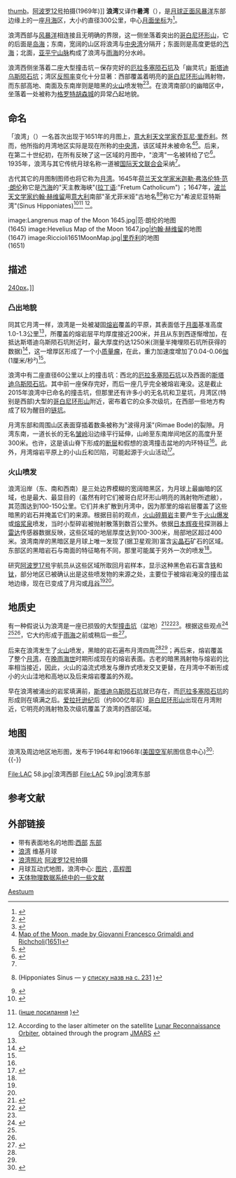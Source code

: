 {{Infobox Lunar mare
|name=浪湾
|image=[[Image:Sinus_Aestuum_(LRO).png|240px]]
|caption=浪湾。左上是[[厄拉多塞陨石坑|厄拉多塞陨石坑]]；左下为[[斯塔迪乌斯陨石坑|斯塔迪乌斯陨石坑]]残迹，上面是[[亚平宁山脉|亚平宁山脉]]；右面及下方覆盖着暗黑的火山喷发物区域。
|latitude=10.9
|N_or_S=N
|longitude=8.8
|E_or_W=W
|diameter=300 公里
|eponym=炎热的海湾
}}
{{Location map
| {{Moon}}
| width      = 245
| float      = right
| border     = none
| caption    = 浪湾所处[[月球正面|月球正面]]的位置
| alt        = 浪湾的位置
| AlternativeMap =Moon_nearside_LRO_color_mosaic_(bright).png
| mark       = Flashspot.gif
| marksize   = 9
| lat_deg    = 20
| lat_dir    = N
| lon_deg    =24
| lon_dir    = W
}}
[[image:Dark_mantle_deposits_(AS12-52-7732).jpg|thumb]]。[[阿波罗12号|阿波罗12号]]拍摄(1969年)]]
'''浪湾'''又译作'''暑湾'''（{{lang-la|Sinus Aestuum}}），是[[月球正面|月球正面]][[风暴洋|风暴洋]]东部边缘上的一座[[月海|月海]]区，大小约直径300公里，中心[[月面坐标|月面坐标]]为{{Coord|12.1|N|8.3|W|globe:Moon|name=Sinus Aestuum}}<ref name=gazetteer>{{cite web
 |url=http://planetarynames.wr.usgs.gov/Feature/5558 
 |title=Sinus Aestuum 
 |work=Gazetteer of Planetary Nomenclature 
 |publisher=International Astronomical Union (IAU) Working Group for Planetary System Nomenclature (WGPSN) 
 |date=2010-10-18 
 |accessdate=2015-03-11 
 |archiveurl=https://archive.is/20130831135619/http://planetarynames.wr.usgs.gov/Feature/5558 
 |archivedate=2013-08-31 
 |deadurl=no 
}}</ref>。

浪湾西部与[[风暴洋|风暴洋]]相连接且无明确的界限，这一侧坐落着突出的[[哥白尼环形山|哥白尼环形山]]，它的后面是[[岛海|岛海]]；东南，宽阔的山区将浪湾与[[中央湾|中央湾]]分隔开；东面则是高度更低的[[汽海|汽海]]；北面，[[亚平宁山脉|亚平宁山脉]]构成了浪湾与[[雨海|雨海]]的分水岭。

浪湾西侧坐落着二座大型撞击坑－保存完好的[[厄拉多塞陨石坑|厄拉多塞陨石坑]]及「幽灵坑」[[斯塔迪乌斯陨石坑|斯塔迪乌斯陨石坑]]；湾区[[反照率|反照率]]变化十分显著：西部覆盖着明亮的[[哥白尼环形山|哥白尼环形山]]溅射物，而东部高地、南面及东南岸则是暗黑的[[火山|火山]]喷发物<ref name=Weitz_1998>{{cite journal
 |author=Weitz, Catherine M.; Head, James W.; Pieters, Carle M. 
 |title=Lunar regional dark mantle deposits: Geologic, multispectral, and modeling studies 
 |journal=Journal of Geophysical Research 
 |date=1998 
 |volume=103 
 |issue=E10 
 |pages=22725-22760 
 |bibcode=1998JGR...10322725W 
 |doi=10.1029/98JE02027 
 |url=http://www.planetary.brown.edu/pdfs/2053.pdf 
 |deadurl=bot: unknown 
 |archiveurl=https://web.archive.org/web/20131218051711/http://www.planetary.brown.edu/pdfs/2053.pdf 
 |archivedate=2013-12-18 
}}</ref><ref name=Gaddis_1985>{{cite journal
 |author=Gaddis, L. R.; Pieters, C. M.; Hawke, B. R. 
 |title=Remote sensing of lunar pyroclastic mantling deposits 
 |journal=Icarus 
 |date=1985 
 |volume=61 
 |issue=3 
 |pages=461-489 
 |bibcode=1985Icar...61..461G 
 |doi=10.1016/0019-1035(85)90136-8 
 |url=http://www.planetary.brown.edu/pdfs/614.pdf 
 |deadurl=bot: unknown 
 |archiveurl=https://web.archive.org/web/20150312235324/http://www.planetary.brown.edu/pdfs/614.pdf 
 |archivedate=2015-03-12 
}}</ref>。在浪湾南部({{Coord|5.8|N|7.7|W|globe:Moon|name=City Gruithuisen}})的幽暗区中，坐落着一处被称为[[格罗特胡森城|格罗特胡森城]]的异常凸起地貌。

==命名==
「浪湾」（{{lang|la|Sinus Aestuum}}）一名首次出现于1651年的月图上，[[意大利|意大利]][[天文学家|天文学家]][[乔瓦尼·巴蒂斯塔·里乔利|乔瓦尼·里乔利]]。然而，他所指的月湾地区实际是现在所称的[[中央湾|中央湾]]，该区域并未被命名<ref>[[:commons:File:Riccioli1651MoonMap.jpg|Map of the Moon, made by Giovanni Francesco Grimaldi and Richcholi(1651)]]</ref><ref name=Whitaker_2003_Riccioli>{{cite book
 |title        = Mapping and Naming the Moon: A History of Lunar Cartography and Nomenclature
 |author       = Whitaker E. A.
 |publisher    = Cambridge University Press
 |date         = 2003
 |pages        = 217
 |url          = http://books.google.com/books?id=aV1i27jDYL8C&pg=PA217&dq=Aestuum
 |bibcode      = 2003mnm..book.....W
 |isbn         = 9780521544146
 |access-date  = 2016-04-24
 |archive-date = 2019-06-21
 |archive-url  = https://web.archive.org/web/20190621012327/https://books.google.com/books?id=aV1i27jDYL8C
 |dead-url     = no
}}</ref>。后来，在第二十世纪初，在所有反映了这一区域的月图中，"浪湾"一名被转给了它<ref name=Blagg_1913>{{cite book
 |title   = Collated list of lunar formations named or lettered in the maps of Neison, Schmidt, and Madler
 |author    = Blagg, Mary A.; Saunder, Samuel Arthur.
 |location  = Edinburgh
 |publisher  = Neill & co., ltd.
 |date       = 1913
 |pages      = 46
 |url     = https://archive.org/stream/collatedlistoflu00blagiala#page/46/mode/1up
 |bibcode    = 1913cllf.book.....B
}}</ref>。1935年，浪湾与其它传统月球名称一道被[[国际天文联合会|国际天文联合会]]采纳<ref name=gazetteer/>。

古代其它的月图制图师也将它称为[[月湾|月湾]]。1645年[[荷兰|荷兰]][[天文学家|天文学家]][[米迦勒·弗洛伦特·范·朗伦|米迦勒·弗洛伦特·范·朗伦]]称它是[[汽海|汽海]]的"天主教海峡"([[拉丁语|拉丁语]]:"Fretum Catholicum") ；1647年，[[波兰|波兰]][[天文学家|天文学家]][[约翰·赫维留|约翰·赫维留]]用[[意大利|意大利]]南部"圣尤菲米娅"古地名<ref name=Hevelius_1647>{{cite book
 |author       = [[Hevelius_J.|Hevelius J.]]
 |title        = Selenographia sive Lunae descriptio
 |location     = [[Gedani|Gedani]]
 |publisher    = Hünefeld
 |date         = 1647
 |pages        = 226–227, 231
 |doi          = 10.3931/e-rara-238
 |url          = http://www.e-rara.ch/zut/content/pageview/160524
 |access-date  = 2016-04-24
 |archive-date = 2018-06-30
 |archive-url  = https://web.archive.org/web/20180630104913/https://www.e-rara.ch/zut/content/pageview/160524
 |dead-url     = no
}} (Hipponiates Sinus — у [http://www.e-rara.ch/zut/content/pageview/160530 списку назв на с. 231] {{Wayback|url=http://www.e-rara.ch/zut/content/pageview/160530 |date=20160304125732 }})</ref><ref name=Whitaker_2003_Hevelius>{{cite book
 |title        = Mapping and Naming the Moon: A History of Lunar Cartography and Nomenclature
 |author       = Whitaker E. A.
 |publisher    = Cambridge University Press
 |date         = 2003
 |pages        = 204
 |url          = http://books.google.com/books?id=aV1i27jDYL8C&pg=PA204&dq=Aestuum
 |bibcode      = 2003mnm..book.....W
 |isbn         = 9780521544146
 |access-date  = 2016-04-24
 |archive-date = 2019-06-21
 |archive-url  = https://web.archive.org/web/20190621012327/https://books.google.com/books?id=aV1i27jDYL8C
 |dead-url     = no
}}</ref>称它为"希波尼亚特斯湾"(Sinus Hipponiates)<ref name=Barrington_2000>{{cite book
 |series   = Map 46. Bruttii ([http://web.archive.org/web/20150311213630/http://press.princeton.edu/B_ATLAS/BATL046_.pdf description])
 |title   = [[Barrington_Atlas_of_the_Greek_and_Roman_World|Barrington Atlas of the Greek and Roman World]]
 |author     = Ed. R. Talbert
 |publisher  = Princeton University Press
 |date       = 2000
}}</ref><ref name=Hofmann_1698>{{cite book     
 |work       = [[Lexicon_Universale|Lexicon Universale]]
 |title      = Hipponiates
 |author     = Hofmann J.
 |location = [[Lugdunum_Batavorum|Lugdunum Batavorum]]
 |publisher  = Jacob Hackium et al.
 |date       = 1698
 |volume     = Tomus secundus
 |pages      = 518
}}([http://latin_latin.enacademic.com/30034 інше посилання] {{Wayback|url=http://latin_latin.enacademic.com/30034 |date=20160424225803 }})</ref>
<ref name=JMARS>According to the laser altimeter on the satellite [[月球勘测轨道飞行器|Lunar Reconnaissance Orbiter]], obtained through the program [http://jmars.asu.edu JMARS] {{Wayback|url=http://jmars.asu.edu/ |date=20190122103100 }}</ref>。

<gallery mode="packed" heights=150px>
image:Langrenus map of the Moon 1645.jpg|范·朗伦的地图<br>(1645)
image:Hevelius Map of the Moon 1647.jpg|[[约翰·赫维留|约翰·赫维留]]的地图<br>(1647)
image:Riccioli1651MoonMap.jpg|[[乔瓦尼·巴蒂斯塔·里乔利|里乔利]]的地图<br>(1651)
</gallery>

==描述==
[[image:MoonLP150Q_grav_150.jpg|240px]]。]]

===凸出地貌===
同其它月湾一样，浪湾是一处被凝固[[熔岩|熔岩]]覆盖的平原，其表面低于[[月面学|月面]]基准高度1.0-1.3公里<ref name=JMARS/>，所覆盖的熔岩层平均厚度接近200米，并且从东到西逐惭增加，在抵达斯塔迪乌斯陨石坑附近时，最大厚度约达1250米(测量半掩埋陨石坑所获得的数据)<ref name=Sharp_1977>{{cite journal
 |author       = Sharp, J. B.; Gilbert, N.; de Hon, R. A.
 |title        = Mare Basalts in Sinus Aestum and Sinus Medii
 |journal      = Abstracts of the Lunar and Planetary Science Conference, volume 8, page 865
 |date         = 1977
 |bibcode      = 1977LPI.....8..865S
 |url          = http://articles.adsabs.harvard.edu/full/1977LPI.....8..865S
 |access-date  = 2016-04-24
 |archive-date = 2016-05-08
 |archive-url  = https://web.archive.org/web/20160508204546/http://articles.adsabs.harvard.edu/full/1977LPI.....8..865S
 |dead-url     = no
}}</ref>，这一增厚区形成了一个小[[质量瘤|质量瘤]]，在此，重力加速度增加了0.04-0.06[[伽|伽]](1厘米/秒²)<ref name=Sharp_1977/>。

浪湾中有二座直径60公里以上的撞击坑：西北的[[厄拉多塞陨石坑|厄拉多塞陨石坑]]以及西面的[[斯塔迪乌斯陨石坑|斯塔迪乌斯陨石坑]]。其中前一座保存完好，而后一座几乎完全被熔岩淹没。这是截止2015年浪湾中已命名的撞击坑，但那里还有许多小的无名坑和卫星坑，月湾区(特别是西部)大型的[[哥白尼环形山|哥白尼环形山]]附近，密布着它的众多次级坑，在西部一些地方构成了较为醒目的[[链坑|链坑]]。

月湾东部和周围山区表面穿插着数条被称为"波得月溪"(Rimae Bode)的裂隙。月湾东南，一道长长的无名[[皱岭|皱岭]]沿边缘平行延伸，山岭至东南岸间地区的高度升至300米。也许，这是该山脊下形成的[[断层|断层]]和假想的浪湾撞击盆地的内环特征<ref name=Wood_2005/>。此外，月湾熔岩平原上的小山丘和凹陷，可能起源于火山活动<ref name=Gaddis_2014>{{cite journal
 |author       = Gaddis, L. R.; Sunshine, J.; Petro, N.; Hagerty, J.; Skinner, J.; Gaither, T.
 |title        = Regional Geology of Lunar Spinel-Rich Units in Sinus Aestuum
 |journal      = 45th Lunar and Planetary Science Conference, held 17-21 March, 2014 at The Woodlands, Texas. LPI Contribution No. 1777, p.2254
 |date         = 2014
 |bibcode      = 2014LPI....45.2254G
 |url          = http://www.hou.usra.edu/meetings/lpsc2014/pdf/2254.pdf
 |access-date  = 2016-04-24
 |archive-date = 2015-09-24
 |archive-url  = https://web.archive.org/web/20150924031444/http://www.hou.usra.edu/meetings/lpsc2014/pdf/2254.pdf
 |dead-url     = no
}}</ref>。

===火山喷发===
浪湾沿岸（东、南和西南）是三处边界模糊的宽阔暗黑区，为月球上最幽暗的区域，也是最大、最显目的（虽然有时它们被哥白尼环形山明亮的溅射物所遮敝），其范围达到100-150公里。它们并未扩散到月湾中，因为那里的熔岩层覆盖了这些暗黑的岩石并掩盖它们的来源。根据目前的观点，[[火山碎屑岩|火山碎屑岩]]主要产生于[[火山|火山爆发]]或[[熔岩喷泉|熔浆泉]]喷发，当时小型碎岩被抛射散落到数百公里外。依据[[日本|日本]][[月亮女神_(航天器)|辉夜号]]探测器上[[雷达|雷达]]传感器数据反映，这些区域的地层厚度达到100-300米，局部地区超过400米。浪湾南岸的黑暗区是月球上唯一发现了(据卫星观测)富含[[尖晶石|尖晶石]]矿石的区域。东部区的黑暗岩石与南面的特征略有不同，那里可能属于另外一次的喷发<ref name=Weitz_1998/>。

研究[[阿波罗17号|阿波罗17号]]宇航员从这些区域所取回月岩样本，显示这种黑色岩石富含[[铁|铁]]和[[钛|钛]]，部分地区已被确认出是这些喷发物的来源之处，主要位于被熔岩淹没的撞击盆地边缘，现在已变成了月沟或[[月谷|月谷]]<ref name=Weitz_1998/><ref name=Gaddis_1985/>。

==地质史==
有一种假说认为浪湾是一座已损毁的大型[[撞击坑|撞击坑]]（盆地）<ref name=Wilhelms_1968>{{cite book
 |title     = Geologic atlas of the Moon
 |series   = Mare Vaporum quadrangle I-548 (LAC-59)
 |author    = Wilhelms D. E.
 |date      = 1968
 |publisher = Department of the Interior, United States Geological Survey
}}</ref><ref name=Wood_2005>{{cite web
 |url=http://www.lpod.org/archive/LPOD-2005-02-08.htm 
 |title=What's Happening at Aestuum? 
 |author=Wood C. A. 
 |publisher=lpod.org 
 |date=2005-02-08 
 |accessdate=2015-03-12 
 |archiveurl=https://web.archive.org/web/20110615051430/http://www.lpod.org/archive/LPOD-2005-02-08.htm 
 |archivedate=2011-06-15 
 |deadurl=no 
}}</ref><ref name=Gaddis_2014/>。根据这些观点<ref name=Wilhelms_1965>{{cite book
 |title        = Astrogeologic studies. Annual progress report
 |author       = Wilhelms, D.; Morris E. C.
 |series       = Geology of the Julius Caesar and Mare Vaporum Quadrangles
 |publisher    = USGS, Department of the Interior
 |date         = 1965–1966
 |pages        = 51–62
 |url          = http://ntrs.nasa.gov/archive/nasa/casi.ntrs.nasa.gov/19670022605.pdf
 |access-date  = 2016-04-24
 |archive-date = 2017-02-21
 |archive-url  = https://web.archive.org/web/20170221195838/https://ntrs.nasa.gov/archive/nasa/casi.ntrs.nasa.gov/19670022605.pdf
 |dead-url     = no
}}</ref>
<ref name=Gaddis_2014/><ref name=Sharp_1977/>，它大约形成于[[雨海|雨海]]之前或稍后一些<ref name=North_2007>{{cite book     
 |title      = Observing the Moon
 |author     = North G.
 |date       = 2007
 |publisher  = Cambridge University Press
 |url        = http://books.google.com/books?id=SA4iUaTIcHsC&pg=PA170&dq=Aestuum
 |isbn       = 9781139464949
 |pages      = 169–170
}}</ref>。

后来在浪湾发生了[[火山|火山]]喷发，黑暗的岩石遍布月湾四周<ref name=Weitz_1998/><ref name=Gaddis_1985/>；再后来，熔岩覆盖了整个[[月湾|月湾]]，在[[晚雨海世|晚雨海世]]时期形成现在的熔岩表面。古老的暗黑溅射物与熔岩的比率相当接近，因此，火山的溢流式喷发与爆炸式喷发交叉更替，在月湾中不断形成小的火山洼地和高地以及后来熔岩覆盖的外观。

早在浪湾被涌出的岩浆填满前，[[斯塔迪乌斯陨石坑|斯塔迪乌斯陨石坑]]就已存在，而[[厄拉多塞陨石坑|厄拉多塞陨石坑]]的形成则在填满之后。[[爱拉托逊纪|爱拉托逊纪]]后（约800亿年前）[[哥白尼环形山|哥白尼环形山]]出现在月湾附近，它明亮的溅射物及次级坑覆盖了浪湾的西部区域。

==地图==
浪湾及周边地区地形图，发布于1964年和1966年([[美国空军|美国空军]]航图信息中心)<ref name=Cartographic_Dossier>{{cite web
 |title=The Lunar Cartographic Dossier. Series: NASA-CR 1464000 
 |publisher=Defense Mapping Agency, Aerospace Center; edited by Lawrence A. Schimerman 
 |date=1973 
 |url=http://www.lpi.usra.edu/resources/mapcatalog/LAC/lac_reference.pdf 
 |deadurl=bot: unknown 
 |archiveurl=https://web.archive.org/web/20100731231223/http://www.lpi.usra.edu/resources/mapcatalog/LAC/lac_reference.pdf 
 |archivedate=2010-07-31 
}}</ref>:
{{-}}
<gallery mode="packed" heights="200px">
File:LAC 58.jpg|浪湾西部
File:LAC 59.jpg|浪湾东部
</gallery>

==参考文献==
<div class="references-small">
<references></references>
</div>

==外部链接==
* 带有表面地名的地图:[http://planetarynames.wr.usgs.gov/images/Lunar/lac_58_wac.pdf 西部] {{Wayback|url=http://planetarynames.wr.usgs.gov/images/Lunar/lac_58_wac.pdf |date=20160305134914 }}[http://planetarynames.wr.usgs.gov/images/Lunar/lac_59_wac.pdf 东部] {{Wayback|url=http://planetarynames.wr.usgs.gov/images/Lunar/lac_59_wac.pdf |date=20190401204725 }}
* [http://the-moon.wikispaces.com/Sinus+Aestuum 浪湾] {{Wayback|url=http://the-moon.wikispaces.com/Sinus+Aestuum |date=20150828180751 }} 维基月球
* [http://www.lpi.usra.edu/resources/apollo/search/feature/?feature=Sinus%20Aestuum 浪湾照片] {{Wayback|url=http://www.lpi.usra.edu/resources/apollo/search/feature/?feature=Sinus%20Aestuum |date=20160304232918 }}[[阿波罗12号|阿波罗12号]]拍摄
* 月球互动式地图，浪湾中心: [http://wms.lroc.asu.edu/lroc?projection=ORTHO&c_lon=-8.3&c_lat=12.1&x=0&y=0&resolution=624.4115170525529&layers=LUNA_WAC_GLOBAL 图片] {{Wayback|url=http://wms.lroc.asu.edu/lroc?projection=ORTHO&c_lon=-8.3&c_lat=12.1&x=0&y=0&resolution=624.4115170525529&layers=LUNA_WAC_GLOBAL |date=20150403204220 }}, [http://wms.lroc.asu.edu/lroc?projection=ORTHO&c_lon=-8.3&c_lat=12.1&x=0&y=0&resolution=624.4115170525529&layers=LUNA_WAC_DTM 高程图] {{Wayback|url=http://wms.lroc.asu.edu/lroc?projection=ORTHO&c_lon=-8.3&c_lat=12.1&x=0&y=0&resolution=624.4115170525529&layers=LUNA_WAC_DTM |date=20150403204222 }}
* [http://adsabs.harvard.edu/cgi-bin/nph-abs_connect?db_key=AST&db_key=PRE&qform=AST&arxiv_sel=astro-ph&arxiv_sel=cond-mat&arxiv_sel=cs&arxiv_sel=gr-qc&arxiv_sel=hep-ex&arxiv_sel=hep-lat&arxiv_sel=hep-ph&arxiv_sel=hep-th&arxiv_sel=math&arxiv_sel=math-ph&arxiv_sel=nlin&arxiv_sel=nucl-ex&arxiv_sel=nucl-th&arxiv_sel=physics&arxiv_sel=quant-ph&arxiv_sel=q-bio&sim_query=YES&ned_query=YES&adsobj_query=YES&aut_logic=OR&obj_logic=OR&author=&object=&start_mon=&start_year=&end_mon=&end_year=&ttl_logic=OR&title=Aestuum&txt_logic=OR&text=&nr_to_return=200&start_nr=1&jou_pick=ALL&ref_stems=&data_and=ALL&group_and=ALL&start_entry_day=&start_entry_mon=&start_entry_year=&end_entry_day=&end_entry_mon=&end_entry_year=&min_score=&sort=SCORE&data_type=SHORT&aut_syn=YES&ttl_syn=YES&txt_syn=YES&aut_wt=1.0&obj_wt=1.0&ttl_wt=0.3&txt_wt=3.0&aut_wgt=YES&obj_wgt=YES&ttl_wgt=YES&txt_wgt=YES&ttl_sco=YES&txt_sco=YES&version=1 天体物理数据系统中的一些文献 ] {{Wayback|url=http://adsabs.harvard.edu/cgi-bin/nph-abs_connect?db_key=AST&db_key=PRE&qform=AST&arxiv_sel=astro-ph&arxiv_sel=cond-mat&arxiv_sel=cs&arxiv_sel=gr-qc&arxiv_sel=hep-ex&arxiv_sel=hep-lat&arxiv_sel=hep-ph&arxiv_sel=hep-th&arxiv_sel=math&arxiv_sel=math-ph&arxiv_sel=nlin&arxiv_sel=nucl-ex&arxiv_sel=nucl-th&arxiv_sel=physics&arxiv_sel=quant-ph&arxiv_sel=q-bio&sim_query=YES&ned_query=YES&adsobj_query=YES&aut_logic=OR&obj_logic=OR&author=&object=&start_mon=&start_year=&end_mon=&end_year=&ttl_logic=OR&title=Aestuum&txt_logic=OR&text=&nr_to_return=200&start_nr=1&jou_pick=ALL&ref_stems=&data_and=ALL&group_and=ALL&start_entry_day=&start_entry_mon=&start_entry_year=&end_entry_day=&end_entry_mon=&end_entry_year=&min_score=&sort=SCORE&data_type=SHORT&aut_syn=YES&ttl_syn=YES&txt_syn=YES&aut_wt=1.0&obj_wt=1.0&ttl_wt=0.3&txt_wt=3.0&aut_wgt=YES&obj_wgt=YES&ttl_wgt=YES&txt_wgt=YES&ttl_sco=YES&txt_sco=YES&version=1 |date=20150909094925 }}

{{月海}}

[[Category:月海|Aestuum]]